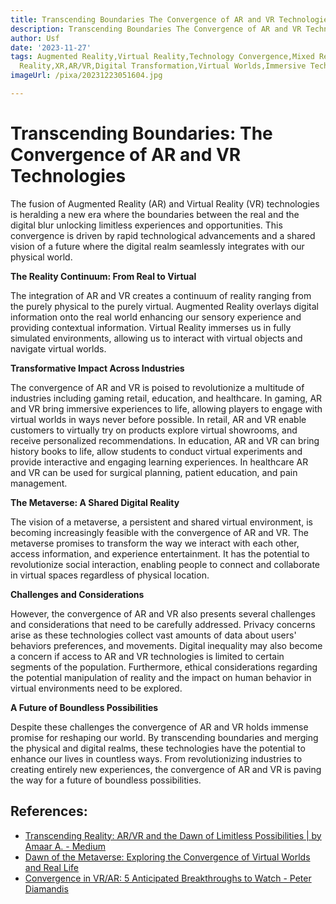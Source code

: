 ```yaml
---
title: Transcending Boundaries The Convergence of AR and VR Technologies
description: Transcending Boundaries The Convergence of AR and VR Technologies
author: Usf
date: '2023-11-27'
tags: Augmented Reality,Virtual Reality,Technology Convergence,Mixed Reality,Extended
  Reality,XR,AR/VR,Digital Transformation,Virtual Worlds,Immersive Technologies
imageUrl: /pixa/20231223051604.jpg

---
```

# Transcending Boundaries: The Convergence of AR and VR Technologies

The fusion of Augmented Reality  (AR) and  Virtual Reality (VR) technologies is heralding a new era where the boundaries between the real and the digital blur unlocking limitless experiences and opportunities. This convergence is driven by rapid technological  advancements and  a shared vision of a future where the digital realm seamlessly integrates with our physical world.

**The Reality Continuum: From  Real to Virtual**

The integration of AR and  VR creates a continuum  of reality  ranging from the purely physical  to the purely virtual. Augmented Reality overlays digital information onto the real world enhancing  our sensory experience and providing  contextual information. Virtual Reality immerses us in fully simulated environments, allowing us to interact with virtual objects  and navigate virtual worlds.

**Transformative Impact Across Industries**

The  convergence of  AR and VR is poised to revolutionize a multitude of  industries including gaming retail, education, and healthcare. In gaming, AR and VR bring immersive experiences to life, allowing players to engage with virtual worlds in ways never before possible. In retail, AR and VR  enable customers to virtually try on  products explore virtual showrooms, and receive personalized recommendations. In education, AR and VR can bring history books to life, allow students to conduct virtual  experiments and provide interactive and engaging learning experiences. In healthcare AR and VR can be used for surgical planning, patient education, and pain management.

**The  Metaverse: A  Shared Digital Reality**

The vision of a  metaverse,  a persistent and shared virtual  environment, is becoming increasingly feasible with the  convergence of AR and VR. The metaverse  promises to transform the way we interact with each other, access  information, and experience entertainment. It  has the potential to revolutionize social  interaction,  enabling people to connect and collaborate in virtual spaces regardless of physical location.

**Challenges and Considerations**

However, the  convergence of AR and VR also presents  several challenges and considerations that need to  be carefully addressed. Privacy concerns arise as these technologies collect vast amounts of data about users' behaviors preferences, and movements. Digital inequality may also become a concern if access to AR and  VR technologies is limited to  certain segments of the population. Furthermore, ethical considerations regarding the potential manipulation  of reality and the  impact on human behavior in virtual environments need to be explored.

**A Future of  Boundless Possibilities**

Despite these challenges the convergence of AR and VR  holds immense  promise for reshaping our world. By transcending boundaries and merging the physical and digital realms, these technologies have the potential to enhance our lives in countless ways. From revolutionizing industries  to creating entirely new experiences, the convergence of  AR  and VR is paving the way for  a future of boundless possibilities.

## References:
- [Transcending Reality: AR/VR and the Dawn of Limitless Possibilities | by Amaar A. - Medium](https://medium.com/@ZenTheMC/transcending-reality-ar-vr-and-the-dawn-of-limitless-possibilities-2c374fea97fb)
- [Dawn of the Metaverse: Exploring the Convergence of Virtual Worlds and Real Life](https://www.linkedin.com/pulse/dawn-metaverse-exploring-convergence-virtual-worlds-real-alok-nayak-khnkf)
- [Convergence in VR/AR: 5 Anticipated Breakthroughs to Watch - Peter Diamandis](https://www.diamandis.com/blog/convergence-catalyzer-part-3-ar-vr)
